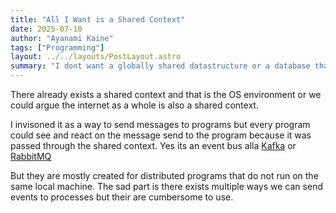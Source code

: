 ```yaml
---
title: "All I Want is a Shared Context"
date: 2025-07-10
author: "Ayanami Kaine"
tags: ["Programming"]
layout: ../../layouts/PostLayout.astro
summary: "I dont want a globally shared datastructure or a database that connects to all my programs. Instead I want a shared context between all of them."
---
```


There already exists a shared context and that is the OS environment or we could argue the internet as a 
whole is also a shared context.

I invisoned it as a way to send messages to programs but every program could see and react on the message
send to the program because it was passed through the shared context. 
Yes its an event bus alla [Kafka](https://kafka.apache.org/) or [RabbitMQ](https://www.rabbitmq.com/) 

But they are mostly created for distributed programs that do not run on the same 
local machine. The sad part is there exists multiple ways we can 
send events to processes but their are cumbersome to use.